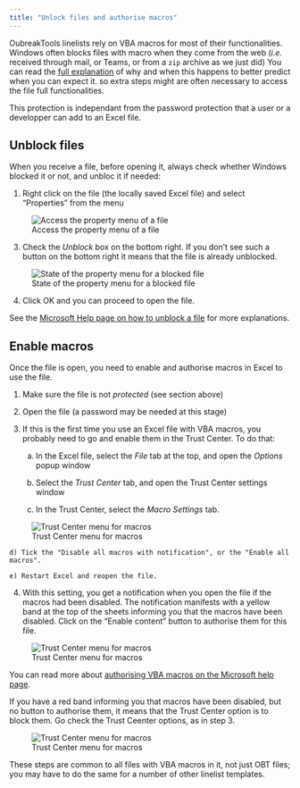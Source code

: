 ```yaml
---
title: "Unlock files and authorise macros"
---
```


OubreakTools linelists rely on VBA macros for most of their functionalities. Windows often blocks files with macro when they come from the web (*i.e.* received through mail, or Teams, or from a `zip` archive as we just did) [You can read the [full explanation](https://learn.microsoft.com/en-us/microsoft-365-apps/security/internet-macros-blocked) of why and when this happens to better predict when you can expect it.]{.aside} so extra steps might are often necessary to access the file full functionalities.

::: {.callout-note}
This protection is independant from the password protection that a user or a developper can add to an Excel file.
:::


## Unblock files {#sec-unblock-file}

When you receive a file, before opening it, always check whether Windows blocked it or not, and unbloc it if needed:

1. Right click on the file (the locally saved Excel file) and select "Properties" from the menu

![Access the property menu of a file](../how_to/images/001-img-right-click-properties.png){fig-align="center" fig-alt="A screeshot of the Property menu of an Excel linelist, accessed by right-clicking on a file."}

3. Check the *Unblock* box on the bottom right. If you don't see such a button on the bottom right it means that the file is already unblocked.

![State of the property menu for a blocked file](../how_to/images/002-img-unblock-file.png){fig-align="center" fig-alt="A screeshot of the Property menu of a blocked word file."}

4. Click OK and you can proceed to open the file.

See the [Microsoft Help page on how to unblock a file](https://learn.microsoft.com/en-us/microsoft-365-apps/security/internet-macros-blocked#remove-mark-of-the-web-from-a-file) for more explanations.


## Enable macros {#sec-enable-macros}

Once the file is open, you need to enable and authorise macros in Excel to use the file.


1.	Make sure the file is not *protected* (see section above)
 
2.	Open the file (a password may be needed at this stage)

3. If this is the first time you use an Excel file with VBA macros, you probably need to go and enable them in the Trust Center. To do that:
    a) In the Excel file, select the *File* tab at the top, and open the *Options* popup window
    
    b) Select the *Trust Center* tab, and open the Trust Center settings window
    
    c) In the Trust Center, select the *Macro Settings* tab.
    
![Trust Center menu for macros](../how_to/images/003-img-trust-center.png){fig-align="center" fig-alt="A screeshot of the trust center popup windows, on the Macro settings tab"}
   
    d) Tick the "Disable all macros with notification", or the "Enable all macros".
   
    e) Restart Excel and reopen the file.
    
4. With this setting, you get a notification when you open the file if the macros had been disabled. The notification manifests with a yellow band at the top of the sheets informing you that the macros have been disabled. Click on the "Enable content" button to authorise them for this file.

![Trust Center menu for macros](../how_to/images/004-macros-disabled.png){fig-align="center" fig-alt="A screeshot of the yellow band informing an Excel user that macros have been disabled in an Excel file."}

You can read more about [authorising VBA macros on the Microsoft help page](https://support.microsoft.com/en-us/office/enable-or-disable-macros-in-microsoft-365-files-12b036fd-d140-4e74-b45e-16fed1a7e5c6).

::: {.callout-warning}
If you have a red band informing you that macros have been disabled, but no button to authorise them, it means that the Trust Center option is to block them. Go check the Trust Ceenter options, as in step 3.

![Trust Center menu for macros](../how_to/images/005-macros-disabled-red.png){fig-align="center" fig-alt="A screeshot of the red band informing an Excel user that macros have been disabled in an Excel file."}
:::

::: {.callout-note}
These steps are common to all files with VBA macros in it, not just OBT files; you may have to do the same for a number of other linelist templates.
:::